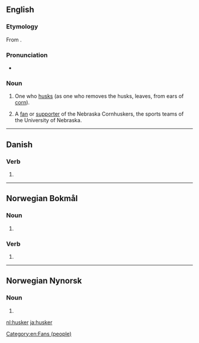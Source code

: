 ==English==

===Etymology===
From {{suffix|husk|er|lang=en}}.

===Pronunciation===
* {{a|GA}} {{IPA|/ˈhʌskɚ/|lang=en}}

===Noun===
{{en-noun}}

# One who [[husk]]s (as one who removes the husks, leaves, from ears of [[corn]]).
# {{lb|en|US|slang}} A [[fan]] or [[supporter]] of the Nebraska Cornhuskers, the sports teams of the University of Nebraska.

[[Category:en:Fans (people)]]

----

==Danish==

===Verb===
{{head|da|verb form}}

# {{present tense of|huske|lang=da}}

----

==Norwegian Bokmål==

===Noun===
{{head|nb|noun form|g=m|g2=f}}

# {{inflection of|huske||indefinite|p|lang=nb}}

===Verb===
{{head|nb|verb form}}

# {{present tense of|huske|lang=nb}}

----

==Norwegian Nynorsk==

===Noun===
{{head|nn|noun form|g=f}}

# {{inflection of|huske||indefinite|p|lang=nn}}

[[nl:husker]]
[[ja:husker]]